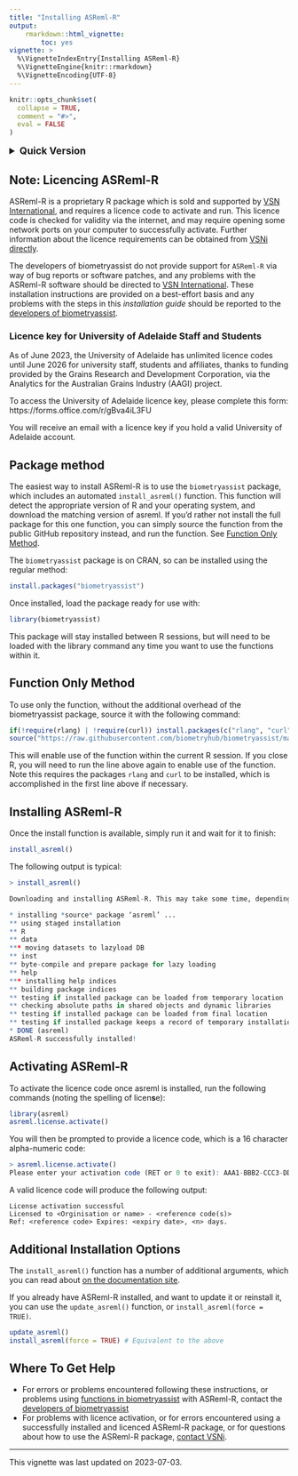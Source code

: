 ```yaml
---
title: "Installing ASReml-R"
output: 
    rmarkdown::html_vignette:
        toc: yes
vignette: >
  %\VignetteIndexEntry{Installing ASReml-R}
  %\VignetteEngine{knitr::rmarkdown}
  %\VignetteEncoding{UTF-8}
---
```


```r
knitr::opts_chunk$set(
  collapse = TRUE,
  comment = "#>",
  eval = FALSE
)
```

<details>
<summary style="font-size: 125%; font-weight: 700;">
Quick Version
</summary>
Run the following code to install and licence ASReml-R:

```r
install.packages("biometryassist")
biometryassist::install_asreml()
asreml::asreml.license.activate()
```

Then paste your [licence code](#licence) at the prompt.

</details>

## Note: Licencing ASReml-R

ASReml-R is a proprietary R package which is sold and supported by [VSN International](https://vsni.co.uk/), and requires a licence code to activate and run. This licence code is checked for validity via the internet, and may require opening some network ports on your computer to successfully activate. Further information about the licence requirements can be obtained from [VSNi directly](https://vsni.co.uk/licensing/).

The developers of biometryassist do not provide support for `ASReml-R` via way of bug reports or software patches, and any problems with the ASReml-R software should be directed to [VSN International](https://vsni.co.uk/). These installation instructions are provided on a best-effort basis and any problems with the steps in this _installation guide_ should be reported to the [developers of biometryassist](https://github.com/biometryhub/biometryassist/issues/new).

### Licence key for University of Adelaide Staff and Students {#licence}

As of June 2023, the University of Adelaide has unlimited licence codes until June 2026 for university staff, students and affiliates, thanks to funding provided by the Grains Research and Development Corporation, via the Analytics for the Australian Grains Industry (AAGI) project.

To access the University of Adelaide licence key, please complete this form:
https://forms.office.com/r/gBva4iL3FU

You will receive an email with a licence key if you hold a valid University of Adelaide account.

## Package method

The easiest way to install ASReml-R is to use the `biometryassist` package, which includes an automated `install_asreml()` function. This function will detect the appropriate version of R and your operating system, and download the matching version of asreml. If you'd rather not install the full package for this one function, you can simply source the function from the public GitHub repository instead, and run the function. See [Function Only Method].

The `biometryassist` package is on CRAN, so can be installed using the regular method:

```r
install.packages("biometryassist")
```

Once installed, load the package ready for use with:

```r
library(biometryassist)
```

This package will stay installed between R sessions, but will need to be loaded with the library command any time you want to use the functions within it.

## Function Only Method

To use only the function, without the additional overhead of the biometryassist package, source it with the following command:

```r
if(!require(rlang) | !require(curl)) install.packages(c("rlang", "curl"))
source("https://raw.githubusercontent.com/biometryhub/biometryassist/main/R/install_asreml.R")
```

This will enable use of the function within the current R session. If you close R, you will need to run the line above again to enable use of the function. Note this requires the packages `rlang` and `curl` to be installed, which is accomplished in the first line above if necessary. 

## Installing ASReml-R

Once the install function is available, simply run it and wait for it to finish:

```r
install_asreml()
```

The following output is typical:

```r
> install_asreml()

Downloading and installing ASReml-R. This may take some time, depending on internet speed...

* installing *source* package ‘asreml’ ...
** using staged installation
** R
** data
*** moving datasets to lazyload DB
** inst
** byte-compile and prepare package for lazy loading
** help
*** installing help indices
** building package indices
** testing if installed package can be loaded from temporary location
** checking absolute paths in shared objects and dynamic libraries
** testing if installed package can be loaded from final location
** testing if installed package keeps a record of temporary installation path
* DONE (asreml)
ASReml-R successfully installed!
```

## Activating ASReml-R

To activate the licence code once asreml is installed, run the following commands (noting the spelling of licen**s**e):

```r
library(asreml)
asreml.license.activate()
```

You will then be prompted to provide a licence code, which is a 16 character alpha-numeric code:

```r
> asreml.license.activate()
Please enter your activation code (RET or 0 to exit): AAA1-BBB2-CCC3-DDD4
```

A valid licence code will produce the following output:

```
License activation successful
Licensed to <Orginisation or name> - <reference code(s)>
Ref: <reference code> Expires: <expiry date>, <n> days.
```

## Additional Installation Options

The `install_asreml()` function has a number of additional arguments, which you can read about [on the documentation site](https://biometryhub.github.io/biometryassist/reference/install_asreml.html).

If you already have ASReml-R installed, and want to update it or reinstall it, you can use the `update_asreml()` function, or `install_asreml(force = TRUE)`.

```r
update_asreml()
install_asreml(force = TRUE) # Equivalent to the above
```

## Where To Get Help

- For errors or problems encountered following these instructions, or problems using [functions in biometryassist](https://biometryhub.github.io/biometryassist/reference/index.html) with ASReml-R, contact the [developers of biometryassist](https://github.com/biometryhub/biometryassist/issues/new)
- For problems with licence activation, or for errors encountered using a successfully installed and licenced ASReml-R package, or for questions about how to use the ASReml-R package, [contact VSNi](https://vsni.co.uk/contact/).

---

This vignette was last updated on 2023-07-03.
